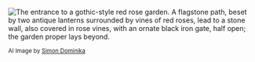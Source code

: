

<Meta title="Welcome to my Rosarium" />

<img
  src={Garden}
  alt="The entrance to a gothic-style red rose garden. A flagstone path, beset by two antique lanterns surrounded by vines of red roses, lead to a stone wall, also covered in rose vines, with an ornate black iron gate, half open; the garden proper lays beyond."
/>

<p style={{color: "var(--tinctus-gray-300)"}}><small>AI Image by <a href="https://www.deviantart.com/dominikadigitalart">Simon Dominika</a></small></p>
<style>
{`
  .sbdocs {
    background-color: var(--tinctus-gray-900);
  }
  img {
    border-radius: 25px;
  }
`}
</style>
